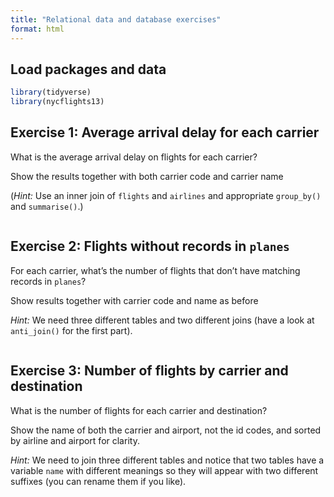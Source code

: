 ```yaml
---
title: "Relational data and database exercises"
format: html
---
```


## Load packages and data

```r
library(tidyverse)
library(nycflights13)
```

## Exercise 1: Average arrival delay for each carrier

What is the average arrival delay on flights for each carrier?

Show the results together with both carrier code and carrier name

(*Hint:* Use an inner join of `flights` and `airlines` and appropriate `group_by()` and `summarise()`.)

```r

```


## Exercise 2: Flights without records in `planes`

For each carrier, what's the number of flights that don't have matching records in `planes`?

Show results together with carrier code and name as before

*Hint:* We need three different tables and two different joins (have a look at `anti_join()` for the first part).

```r

```

## Exercise 3: Number of flights by carrier and destination

What is the number of flights for each carrier and destination?

Show the name of both the carrier and airport, not the id codes, and sorted by airline and airport for clarity.

*Hint:* We need to join three different tables and notice that two tables have a variable `name` with different meanings so they will appear with two different suffixes (you can rename them if you like).

```r

```

